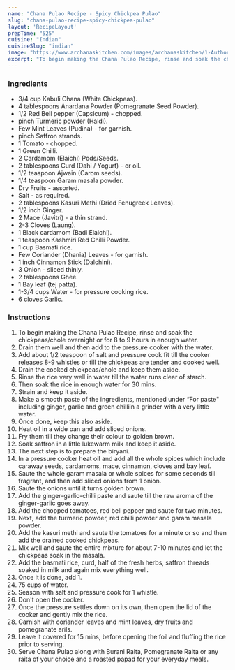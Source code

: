 ---
name: "Chana Pulao Recipe - Spicy Chickpea Pulao"
slug: "chana-pulao-recipe-spicy-chickpea-pulao"
layout: 'RecipeLayout'
prepTime: "525"
cuisine: "Indian"
cuisineSlug: "indian"
image: "https://www.archanaskitchen.com/images/archanaskitchen/1-Author/Swayampurna_Mishra/chana_pulao.jpg"
excerpt: "To begin making the Chana Pulao Recipe, rinse and soak the chickpeaschole overnight or for 8 to 9 hours in enough water"
---

### Ingredients

- 3/4 cup Kabuli Chana (White Chickpeas).
- 4 tablespoons Anardana Powder (Pomegranate Seed Powder).
- 1/2 Red Bell pepper (Capsicum) - chopped.
- pinch Turmeric powder (Haldi).
- Few Mint Leaves (Pudina) - for garnish.
- pinch Saffron strands.
- 1 Tomato - chopped.
- 1 Green Chilli.
- 2 Cardamom (Elaichi) Pods/Seeds.
- 2 tablespoons Curd (Dahi / Yogurt) - or oil.
- 1/2 teaspoon Ajwain (Carom seeds).
- 1/4 teaspoon Garam masala powder.
- Dry Fruits - assorted.
- Salt - as required.
- 2 tablespoons Kasuri Methi (Dried Fenugreek Leaves).
- 1/2 inch Ginger.
- 2 Mace (Javitri) - a thin strand.
- 2-3 Cloves (Laung).
- 1 Black cardamom (Badi Elaichi).
- 1 teaspoon Kashmiri Red Chilli Powder.
- 1 cup Basmati rice.
- Few Coriander (Dhania) Leaves - for garnish.
- 1 inch Cinnamon Stick (Dalchini).
- 3 Onion - sliced thinly.
- 2 tablespoons Ghee.
- 1 Bay leaf (tej patta).
- 1-3/4 cups Water - for pressure cooking rice.
- 6 cloves Garlic.

### Instructions

1. To begin making the Chana Pulao Recipe, rinse and soak the chickpeas/chole overnight or for 8 to 9 hours in enough water.
1. Drain them well and then add to the pressure cooker with the water.
1. Add about 1/2 teaspoon of salt and pressure cook fit till the cooker releases 8-9 whistles or till the chickpeas are tender and cooked well.
1. Drain the cooked chickpeas/chole and keep them aside.
1. Rinse the rice very well in water till the water runs clear of starch.
1. Then soak the rice in enough water for 30 mins.
1. Strain and keep it aside.
1. Make a smooth paste of the ingredients, mentioned under “For paste" including ginger, garlic and green chilliin a grinder with a very little water.
1. Once done, keep this also aside.
1. Heat oil in a wide pan and add sliced onions.
1. Fry them till they change their colour to golden brown.
1. Soak saffron in a little lukewarm milk and keep it aside.
1. The next step is to prepare the biryani.
1. In a pressure cooker heat oil and add all the whole spices which include caraway seeds, cardamoms, mace, cinnamon, cloves and bay leaf.
1. Saute the whole garam masala or whole spices for some seconds till fragrant, and then add sliced onions from 1 onion.
1. Saute the onions until it turns golden brown.
1. Add the ginger-garlic-chilli paste and saute till the raw aroma of the ginger-garlic goes away.
1. Add the chopped tomatoes, red bell pepper and saute for two minutes.
1. Next, add the turmeric powder, red chilli powder and garam masala powder.
1. Add the kasuri methi and saute the tomatoes for a minute or so and then add the drained cooked chickpeas.
1. Mix well and saute the entire mixture for about 7-10 minutes and let the chickpeas soak in the masala.
1. Add the basmati rice, curd, half of the fresh herbs, saffron threads soaked in milk and again mix everything well.
1. Once it is done, add 1.
1. 75 cups of water.
1. Season with salt and pressure cook for 1 whistle.
1. Don't open the cooker.
1. Once the pressure settles down on its own, then open the lid of the cooker and gently mix the rice.
1. Garnish with coriander leaves and mint leaves, dry fruits and pomegranate arils.
1. Leave it covered for 15 mins, before opening the foil and fluffing the rice prior to serving.
1. Serve Chana Pulao along with Burani Raita, Pomegranate Raita or any raita of your choice and a roasted papad for your everyday meals.
